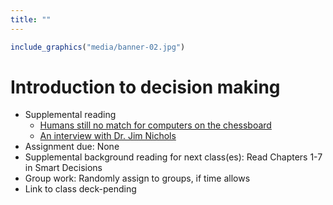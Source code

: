 ```yaml
---
title: ""
---
```


<!--
library(knitr)
rmarkdown::render_site("Module-01-01.Rmd")# build website

# rmarkdown::render_site()# build webpage
# COPY FILES TO DOCS FOR GITHUB.IO
system(paste("xcopy", 
    '"C:/Users/mcolvin/Documents/Teaching/WFA8433-Natural-Resource-Decision-Making/Course-Materials/_site"', 
    '"C:/Users/mcolvin/Documents/Teaching/WFA8433-Natural-Resource-Decision-Making//Docs"',
    "/E /C /H /R /K /O /Y")) 
  q(save="no") 
-->



```r
include_graphics("media/banner-02.jpg")
```

# Introduction to decision making

 
* Supplemental reading
    * [Humans still no match for computers on the chessboard](Module-01/PDF/chess-ai-npr.pdf)
    * [An interview with Dr. Jim Nichols](Module-01/PDF/Nichols-interview.pdf)
* Assignment due: None
* Supplemental background reading for next class(es): Read Chapters 1-7 in Smart Decisions
* Group work: Randomly assign to groups, if time allows
* Link to class deck-pending 




<!--

hare Rmd fragments you should name them with a leading underscore (_) 
then include them within their parent Rmd document using the child chunk option
run as a child with a deck and narrative...
## For next class
get content from archive.
using img source was messing shit up use knitr include 
-->


